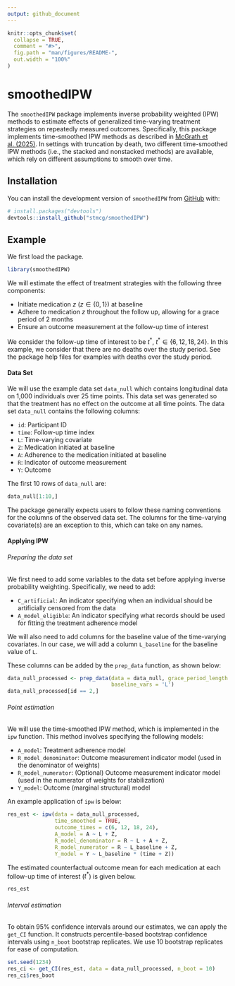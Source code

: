 ```yaml
---
output: github_document
---
```


<!-- README.md is generated from README.Rmd. Please edit that file -->

```r
knitr::opts_chunk$set(
  collapse = TRUE,
  comment = "#>",
  fig.path = "man/figures/README-",
  out.width = "100%"
)
```

# smoothedIPW

<!-- badges: start -->
<!-- badges: end -->

The `smoothedIPW` package implements inverse probability weighted (IPW) methods to estimate effects of generalized time-varying treatment strategies on repeatedly measured outcomes. Specifically, this package implements time-smoothed IPW methods as described in [McGrath et al. (2025)](https://doi.org/10.48550/arXiv.2509.13971). In settings with truncation by death, two different time-smoothed IPW methods (i.e., the stacked and nonstacked methods) are available, which rely on different assumptions to smooth over time. 

## Installation

You can install the development version of `smoothedIPW` from [GitHub](https://github.com/) with:

``` r
# install.packages("devtools")
devtools::install_github("stmcg/smoothedIPW")
```

## Example

We first load the package.
```r
library(smoothedIPW)
```

We will estimate the effect of treatment strategies with the following three components:

* Initiate medication $z$ ($z \in \{0, 1\}$) at baseline
* Adhere to medication $z$ throughout the follow up, allowing for a grace period of 2 months
* Ensure an outcome measurement at the follow-up time of interest

We consider the follow-up time of interest to be $t^*$, $t^* \in \{6, 12, 18, 24\}$. In this example, we consider that there are no deaths over the study period. See the package help files for examples with deaths over the study period.

#### Data Set 

We will use the example data set `data_null` which contains longitudinal data on 1,000 individuals over 25 time points. This data set was generated so that the treatment has no effect on the outcome at all time points. The data set `data_null` contains the following columns: 

* `id`: Participant ID
* `time`: Follow-up time index
* `L`: Time-varying covariate
* `Z`: Medication initiated at baseline
* `A`: Adherence to the medication initiated at baseline
* `R`: Indicator of outcome measurement
* `Y`: Outcome

The first 10 rows of `data_null` are: 
```r
data_null[1:10,]
```

The package generally expects users to follow these naming conventions for the columns of the observed data set. The columns for the time-varying covariate(s) are an exception to this, which can take on any names. 

#### Applying IPW

###### Preparing the data set

We first need to add some variables to the data set before applying inverse probability weighting. Specifically, we need to add:

* `C_artificial`: An indicator specifying when an individual should be artificially censored from the data
* `A_model_eligible`: An indicator specifying what records should be used for fitting the treatment adherence model

We will also need to add columns for the baseline value of the time-varying covariates. In our case, we will add a column `L_baseline` for the baseline value of `L`.

These columns can be added by the `prep_data` function, as shown below:
```r
data_null_processed <- prep_data(data = data_null, grace_period_length = 2,
                                 baseline_vars = 'L')
data_null_processed[id == 2,]
```


###### Point estimation

We will use the time-smoothed IPW method, which is implemented in the `ipw` function. This method involves specifying the following models:

* `A_model`: Treatment adherence model
* `R_model_denominator`: Outcome measurement indicator model (used in the denominator of weights)
* `R_model_numerator`: (Optional) Outcome measurement indicator model (used in the numerator of weights for stabilization)
* `Y_model`: Outcome (marginal structural) model

An example application of `ipw` is below:
```r
res_est <- ipw(data = data_null_processed,
               time_smoothed = TRUE,
               outcome_times = c(6, 12, 18, 24),
               A_model = A ~ L + Z,
               R_model_denominator = R ~ L + A + Z,
               R_model_numerator = R ~ L_baseline + Z,
               Y_model = Y ~ L_baseline * (time + Z))
```

The estimated counterfactual outcome mean for each medication at each follow-up time of interest ($t^*$) is given below.
```r
res_est
```


###### Interval estimation

To obtain 95\% confidence intervals around our estimates, we can apply the `get_CI` function. It constructs percentile-based bootstrap confidence intervals using `n_boot` bootstrap replicates. We use 10 bootstrap replicates for ease of computation.

```r
set.seed(1234)
res_ci <- get_CI(res_est, data = data_null_processed, n_boot = 10)
res_ci$res_boot
```
